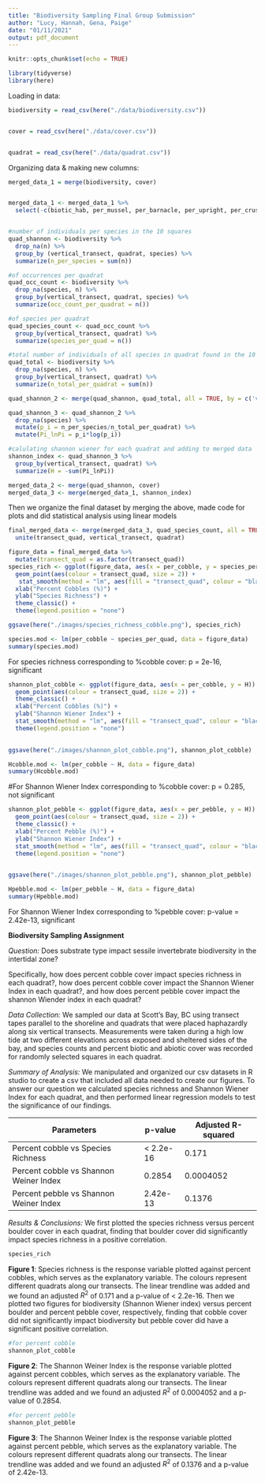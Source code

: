 ```yaml
---
title: "Biodiversity Sampling Final Group Submission"
author: "Lucy, Hannah, Gena, Paige"
date: "01/11/2021"
output: pdf_document
---
```

\newpage
```r
knitr::opts_chunk$set(echo = TRUE)
```

```r
library(tidyverse)
library(here)
```

Loading in data:
```r
biodiversity = read_csv(here("./data/biodiversity.csv"))


cover = read_csv(here("./data/cover.csv"))


quadrat = read_csv(here("./data/quadrat.csv"))

```

Organizing data & making new columns:
```r
merged_data_1 = merge(biodiversity, cover)


merged_data_1 <- merged_data_1 %>%
  select(-c(biotic_hab, per_mussel, per_barnacle, per_upright, per_crust, num_snail, num_crab))


#number of individuals per species in the 10 squares
quad_shannon <- biodiversity %>%
  drop_na(n) %>%
  group_by (vertical_transect, quadrat, species) %>%
  summarize(n_per_species = sum(n))

#of occurrences per quadrat
quad_occ_count <- biodiversity %>%
  drop_na(species, n) %>%
  group_by(vertical_transect, quadrat, species) %>%
  summarize(occ_count_per_quadrat = n())

#of species per quadrat
quad_species_count <- quad_occ_count %>%
  group_by(vertical_transect, quadrat) %>% 
  summarize(species_per_quad = n())

#total number of individuals of all species in quadrat found in the 10 squares
quad_total <- biodiversity %>%
  drop_na(species, n) %>%
  group_by(vertical_transect, quadrat) %>%
  summarize(n_total_per_quadrat = sum(n))

quad_shannon_2 <- merge(quad_shannon, quad_total, all = TRUE, by = c('vertical_transect', 'quadrat'))

quad_shannon_3 <- quad_shannon_2 %>%
  drop_na(species) %>%
  mutate(p_i = n_per_species/n_total_per_quadrat) %>%
  mutate(Pi_lnPi = p_i*log(p_i))

#calulating shannon wiener for each quadrat and adding to merged data
shannon_index <- quad_shannon_3 %>%
  group_by(vertical_transect, quadrat) %>%
  summarize(H = -sum(Pi_lnPi))

merged_data_2 <- merge(quad_shannon, cover)
merged_data_3 <- merge(merged_data_1, shannon_index)

```

Then we organize the final dataset by merging the above, made code for plots and did statistical analysis using linear models
```r
final_merged_data <- merge(merged_data_3, quad_species_count, all = TRUE, by = c('vertical_transect', 'quadrat')) %>%
  unite(transect_quad, vertical_transect, quadrat)

```

```r
figure_data = final_merged_data %>%
  mutate(transect_quad = as.factor(transect_quad))
species_rich <- ggplot(figure_data, aes(x = per_cobble, y = species_per_quad, fill = transect_quad)) +
  geom_point(aes(colour = transect_quad, size = 2)) +
   stat_smooth(method = "lm", aes(fill = "transect_quad", colour = "black")) +
  xlab("Percent Cobbles (%)") +
  ylab("Species Richness") +
  theme_classic() +
  theme(legend.position = "none")

ggsave(here("./images/species_richness_cobble.png"), species_rich)

species.mod <- lm(per_cobble ~ species_per_quad, data = figure_data)
summary(species.mod)

```
For species richness corresponding to %cobble cover: p = 2e-16, significant

```r
shannon_plot_cobble <- ggplot(figure_data, aes(x = per_cobble, y = H)) +
  geom_point(aes(colour = transect_quad, size = 2)) +
  theme_classic() +
  xlab("Percent Cobbles (%)") +
  ylab("Shannon Wiener Index") +
  stat_smooth(method = "lm", aes(fill = "transect_quad", colour = "black")) +
  theme(legend.position = "none")
  

ggsave(here("./images/shannon_plot_cobble.png"), shannon_plot_cobble)

Hcobble.mod <- lm(per_cobble ~ H, data = figure_data)
summary(Hcobble.mod)
```
#For Shannon Wiener Index corresponding to %cobble cover: p = 0.285, not significant

```r
shannon_plot_pebble <- ggplot(figure_data, aes(x = per_pebble, y = H)) +
  geom_point(aes(colour = transect_quad, size = 2)) +
  theme_classic() +
  xlab("Percent Pebble (%)") +
  ylab("Shannon Wiener Index") +
  stat_smooth(method = "lm", aes(fill = "transect_quad", colour = "black")) +
  theme(legend.position = "none")
  

ggsave(here("./images/shannon_plot_pebble.png"), shannon_plot_pebble)

Hpebble.mod <- lm(per_pebble ~ H, data = figure_data)
summary(Hpebble.mod)

```
For Shannon Wiener Index corresponding to %pebble cover: p-value = 2.42e-13, significant


\newpage
**Biodiversity Sampling Assignment**

*Question:*
Does substrate type impact sessile invertebrate biodiversity in the intertidal zone?

Specifically, how does percent cobble cover impact species richness in each quadrat?, how does percent cobble cover impact the Shannon Wiener Index in each quadrat?, and how does percent pebble cover impact the shannon Wiender index in each quadrat?

*Data Collection:*
We sampled our data at Scott's Bay, BC using transect tapes parallel to the shoreline and quadrats that were placed haphazardly along six vertical transects. Measurements were taken during a high low tide at two different elevations across exposed and sheltered sides of the bay, and species counts and percent biotic and abiotic cover was recorded for randomly selected squares in each quadrat. 

*Summary of Analysis:*
We manipulated and organized our csv datasets in R studio to create a csv that included all data needed to create our figures. To answer our question we calculated species richness and Shannon Wiener Index for each quadrat, and then performed linear regression models to test the significance of our findings.

| **Parameters**                         |   **p-value** | **Adjusted R-squared** |
| -------------------------------------  | ------------  | ---------------------- |
| Percent cobble vs Species Richness     |  < 2.2e-16    |    0.171           |
| Percent cobble vs Shannon Weiner Index |   0.2854    |    0.0004052             |
| Percent pebble vs Shannon Weiner Index |  2.42e-13    |    0.1376               |
\newpage
*Results & Conclusions:*
We first plotted the species richness versus percent boulder cover in each quadrat, finding that boulder cover did significantly impact species richness in a positive correlation.
```r
species_rich
```
**Figure 1**: Species richness is the response variable plotted against percent cobbles, which serves as the explanatory variable. The colours represent different quadrats along our transects. The linear trendline was added and we found an adjusted $R^2$ of 0.171 and a p-value of < 2.2e-16.
\newpage
Then we plotted two figures for biodiversity (Shannon Wiener index) versus percent boulder and percent pebble cover, respectively, finding that cobble cover did not significantly impact biodiversity but pebble cover did have a significant positive correlation. 
```r
#for percent cobble
shannon_plot_cobble
```
**Figure 2**: The Shannon Weiner Index is the response variable plotted against percent cobbles, which serves as the explanatory variable. The colours represent different quadrats along our transects. The linear trendline was added and we found an adjusted $R^2$ of 0.0004052  and a p-value of 0.2854.


```r
#for percent pebble
shannon_plot_pebble
```
**Figure 3**: The Shannon Weiner Index is the response variable plotted against percent pebble, which serves as the explanatory variable. The colours represent different quadrats along our transects. The linear trendline was added and we found an adjusted $R^2$ of 0.1376 and a p-value of 2.42e-13.




